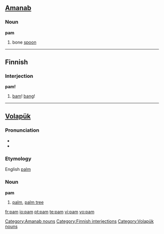{{see|Pam|PAM|рат}}
==[[Amanab]]==

===Noun===
'''pam'''

# bone [[spoon]]

[[Category:Amanab nouns]]

----

==Finnish==

===Interjection===
'''pam!'''

# [[bam]]! [[bang]]!

[[Category:Finnish interjections]]

----

==[[Volapük]]==
{{vo-noun|pam}}
===Pronunciation===
*{{IPA|/pam/}}
*{{SAMPA|/pam/}}
===Etymology===
English [[palm]]
===Noun===
'''pam'''

#[[palm]], [[palm tree]]

[[Category:Volapük nouns]]

[[fr:pam]]
[[io:pam]]
[[pt:pam]]
[[te:pam]]
[[vi:pam]]
[[vo:pam]]
